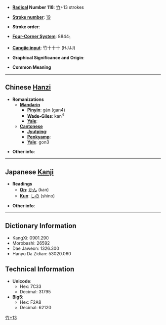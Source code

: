 * '''[[Wiktionary:Chinese radical index| Radical]] Number 118''': [[Wiktionary:Chinese radical index 竹|竹]]+13 strokes

* '''[[Wiktionary:Chinese total strokes index|Stroke number]]''': [[Wiktionary:Chinese total strokes index 19|19]]

* '''Stroke order''': 

* '''[[Wiktionary:Chinese four corner index|Four-Corner System]]''': 8844<sub>1</sub>

* '''[[Wiktionary:Chinese Cangjie index|Cangjie input]]''': 竹十十十 (HJJJ)

* '''Graphical Significance and Origin''': 

* '''Common Meaning'''

----

== Chinese [[Hanzi]] ==

* '''Romanizations'''
** '''[[Mandarin]]'''
*** '''[[Pinyin]]''': gàn (gan4)
*** '''[[Wade-Giles]]''': kan<sup>4</sup>
*** '''[[Yale]]''': 
** '''[[Cantonese]]'''
*** '''[[Jyutping]]''':
*** '''[[Penkyamp]]''': 
*** '''[[Yale]]''': gon3

* '''Other info''': 

----

== Japanese [[Kanji]] ==

* '''Readings'''
** '''[[On]]''': [[かん]] (kan)
** '''[[Kun]]''': [[しの]] (shino)

* '''Other info''':  

----

== Dictionary Information ==

* KangXi: 0901.290
* Morobashi: 26592
* Dae Jaweon: 1326.300
* Hanyu Da Zidian: 53020.060

== Technical Information ==

* '''Unicode''':
** Hex: 7C33
** Decimal: 31795
* '''Big5''':
** Hex: F2A8
** Decimal: 62120

[[Category:CJKV Character articles lacking a common meaning|竹+13]]